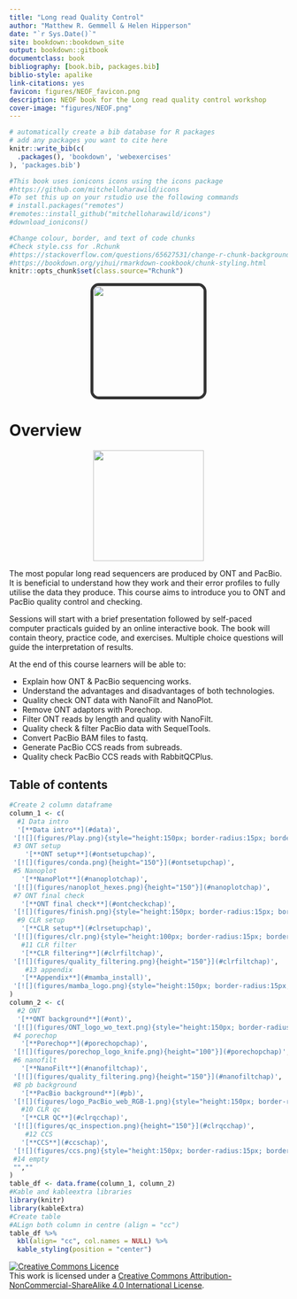```yaml
--- 
title: "Long read Quality Control"
author: "Matthew R. Gemmell & Helen Hipperson"
date: "`r Sys.Date()`"
site: bookdown::bookdown_site
output: bookdown::gitbook
documentclass: book
bibliography: [book.bib, packages.bib]
biblio-style: apalike
link-citations: yes
favicon: figures/NEOF_favicon.png
description: NEOF book for the Long read quality control workshop
cover-image: "figures/NEOF.png"
---
```


```r
# automatically create a bib database for R packages
# add any packages you want to cite here
knitr::write_bib(c(
  .packages(), 'bookdown', 'webexercises'
), 'packages.bib')
```

```r
#This book uses ionicons icons using the icons package
#https://github.com/mitchelloharawild/icons
#To set this up on your rstudio use the following commands
# install.packages("remotes")
#remotes::install_github("mitchelloharawild/icons")
#download_ionicons()
```

```r
#Change colour, border, and text of code chunks
#Check style.css for .Rchunk
#https://stackoverflow.com/questions/65627531/change-r-chunk-background-color-in-bookdown-gitbook
#https://bookdown.org/yihui/rmarkdown-cookbook/chunk-styling.html
knitr::opts_chunk$set(class.source="Rchunk") 
```

<center>
![](figures/NEOF.png){style="width:200px; border-radius:15px; border:5px solid #333333; background:null"}
</center>

# Overview
<center>
![](figures/well.png){style="width:200px"}
</center>

The most popular long read sequencers are produced by ONT and PacBio.
It is beneficial to understand how they work and their error profiles to fully utilise the data they produce.
This course aims to introduce you to ONT and PacBio quality control and checking.

Sessions will start with a brief presentation followed by self-paced computer practicals guided by an online interactive book. The book will contain theory, practice code, and exercises. Multiple choice questions will guide the interpretation of results.

At the end of this course learners will be able to:

- Explain how ONT & PacBio sequencing works.
- Understand the advantages and disadvantages of both technologies.
- Quality check ONT data with NanoFilt and NanoPlot.
- Remove ONT adaptors with Porechop.
- Filter ONT reads by length and quality with NanoFilt.
- Quality check & filter PacBio data with SequelTools.
- Convert PacBio BAM files to fastq.
- Generate PacBio CCS reads from subreads.
- Quality check PacBio CCS reads with RabbitQCPlus.

## Table of contents {-}

```r
#Create 2 column dataframe
column_1 <- c(
  #1 Data intro
  '[**Data intro**](#data)', 
 '[![](figures/Play.png){style="height:150px; border-radius:15px; border:5px solid #333333"}](#data)',
 #3 ONT setup
    '[**ONT setup**](#ontsetupchap)', 
 '[![](figures/conda.png){height="150"}](#ontsetupchap)',
 #5 Nanoplot
   '[**NanoPlot**](#nanoplotchap)', 
 '[![](figures/nanoplot_hexes.png){height="150"}](#nanoplotchap)',
 #7 ONT final check
   '[**ONT final check**](#ontcheckchap)', 
 '[![](figures/finish.png){style="height:150px; border-radius:15px; border:5px solid #333333; background:white"}](#ontcheckchap)',
  #9 CLR setup
   '[**CLR setup**](#clrsetupchap)', 
 '[![](figures/clr.png){style="height:100px; border-radius:15px; border:5px solid #333333"}](#clrsetupchap)',
   #11 CLR filter
   '[**CLR filtering**](#clrfiltchap)', 
 '[![](figures/quality_filtering.png){height="150"}](#clrfiltchap)',
    #13 appendix
   '[**Appendix**](#mamba_install)', 
 '[![](figures/mamba_logo.png){style="height:150px; border-radius:15px; border:5px solid #333333"}](#mamba_install)'
)
column_2 <- c(
  #2 ONT
  '[**ONT background**](#ont)', 
 '[![](figures/ONT_logo_wo_text.png){style="height:150px; border-radius:15px; border:5px solid #333333"}](#ont)',
 #4 porechop
   '[**Porechop**](#porechopchap)', 
 '[![](figures/porechop_logo_knife.png){height="100"}](#porechopchap)',
 #6 nanofilt
   '[**NanoFilt**](#nanofiltchap)', 
 '[![](figures/quality_filtering.png){height="150"}](#nanofiltchap)',
 #8 pb background
   '[**PacBio background**](#pb)', 
 '[![](figures/logo_PacBio_web_RGB-1.png){style="height:150px; border-radius:15px; border:5px solid #333333; background:white"}](#pb)',
   #10 CLR qc
   '[**CLR QC**](#clrqcchap)', 
 '[![](figures/qc_inspection.png){height="150"}](#clrqcchap)',
    #12 CCS
   '[**CCS**](#ccschap)', 
 '[![](figures/ccs.png){style="height:150px; border-radius:15px; border:5px solid #333333"}](#ccschap)',
 #14 empty
 "",""
)
table_df <- data.frame(column_1, column_2)
#Kable and kableextra libraries
library(knitr)
library(kableExtra)
#Create table
#ALign both column in centre (align = "cc")
table_df %>%
  kbl(align= "cc", col.names = NULL) %>%
  kable_styling(position = "center")
```

<a rel="license" href="http://creativecommons.org/licenses/by-nc-sa/4.0/"><img alt="Creative Commons Licence" style="border-width:0" src="https://i.creativecommons.org/l/by-nc-sa/4.0/88x31.png" /></a><br />This work is licensed under a <a rel="license" href="http://creativecommons.org/licenses/by-nc-sa/4.0/">Creative Commons Attribution-NonCommercial-ShareAlike 4.0 International License</a>.